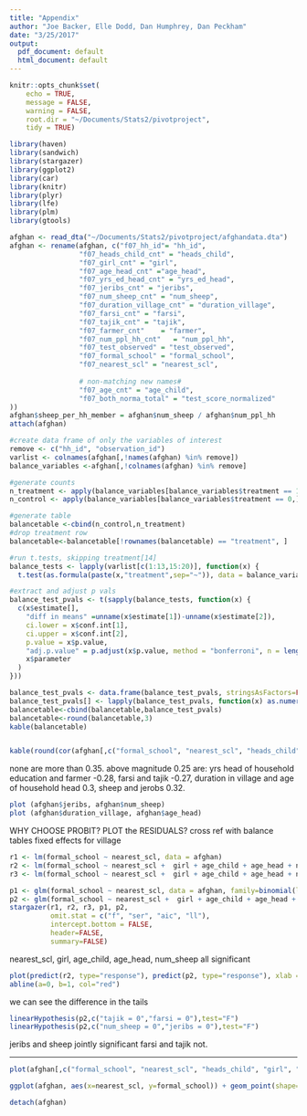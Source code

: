 ```yaml
---
title: "Appendix"
author: "Joe Backer, Elle Dodd, Dan Humphrey, Dan Peckham"
date: "3/25/2017"
output:
  pdf_document: default
  html_document: default
---
```


```r
knitr::opts_chunk$set(
	echo = TRUE,
	message = FALSE,
	warning = FALSE,
	root.dir = "~/Documents/Stats2/pivotproject",
	tidy = TRUE)
```

```r
library(haven)
library(sandwich)
library(stargazer)
library(ggplot2)
library(car)
library(knitr)
library(plyr)
library(lfe)
library(plm)
library(gtools)
```

``` r
afghan <- read_dta("~/Documents/Stats2/pivotproject/afghandata.dta")
afghan <- rename(afghan, c("f07_hh_id"= "hh_id",
                 "f07_heads_child_cnt" = "heads_child",
                 "f07_girl_cnt" = "girl",
                 "f07_age_head_cnt" ="age_head",
                 "f07_yrs_ed_head_cnt" = "yrs_ed_head", 
                 "f07_jeribs_cnt" = "jeribs", 
                 "f07_num_sheep_cnt" = "num_sheep", 
                 "f07_duration_village_cnt" = "duration_village", 
                 "f07_farsi_cnt" = "farsi",
                 "f07_tajik_cnt" = "tajik", 
                 "f07_farmer_cnt"    = "farmer",
                 "f07_num_ppl_hh_cnt"   = "num_ppl_hh",
                 "f07_test_observed" = "test_observed",
                 "f07_formal_school" = "formal_school",
                 "f07_nearest_scl" = "nearest_scl",
                 
                 # non-matching new names#                 
                 "f07_age_cnt" = "age_child",
                 "f07_both_norma_total" = "test_score_normalized"
))
afghan$sheep_per_hh_member = afghan$num_sheep / afghan$num_ppl_hh
attach(afghan)
```

```r
#create data frame of only the variables of interest
remove <- c("hh_id", "observation_id")
varlist <- colnames(afghan[,!names(afghan) %in% remove])
balance_variables <-afghan[,!colnames(afghan) %in% remove]

#generate counts
n_treatment <- apply(balance_variables[balance_variables$treatment == 1,], 2, function(x) length(which(!is.na(x))))
n_control <- apply(balance_variables[balance_variables$treatment == 0,], 2, function(x) length(which(!is.na(x))))

#generate table
balancetable <-cbind(n_control,n_treatment)
#drop treatment row
balancetable<-balancetable[!rownames(balancetable) == "treatment", ]

#run t.tests, skipping treatment[14]
balance_tests <- lapply(varlist[c(1:13,15:20)], function(x) {
  t.test(as.formula(paste(x,"treatment",sep="~")), data = balance_variables, alternative = "two.sided", mu = 0, paired = FALSE, var.equal = FALSE, conf.level = 0.95)})

#extract and adjust p vals
balance_test_pvals <- t(sapply(balance_tests, function(x) {
  c(x$estimate[],
    "diff in means" =unname(x$estimate[1])-unname(x$estimate[2]),
    ci.lower = x$conf.int[1],
    ci.upper = x$conf.int[2],
    p.value = x$p.value,
    "adj.p.value" = p.adjust(x$p.value, method = "bonferroni", n = length(x)),
    x$parameter
  )
}))

balance_test_pvals <- data.frame(balance_test_pvals, stringsAsFactors=FALSE)
balance_test_pvals[] <- lapply(balance_test_pvals, function(x) as.numeric(as.character(x)))
balancetable<-cbind(balancetable,balance_test_pvals)
balancetable<-round(balancetable,3)
kable(balancetable)
```


```r

```


```r
kable(round(cor(afghan[,c("formal_school", "nearest_scl", "heads_child", "girl", "age_child", "age_head", "yrs_ed_head", "jeribs", "num_sheep", "duration_village", "farsi" ,"tajik" , "farmer","num_ppl_hh")]), digits = 2))
```

none are more than 0.35.
above magnitude 0.25 are:
yrs head of household education and farmer -0.28,
farsi and tajik -0.27,
duration in village and age of household head 0.3, 
sheep and jerobs 0.32.

```r
plot (afghan$jeribs, afghan$num_sheep)
plot (afghan$duration_village, afghan$age_head)
```

WHY CHOOSE PROBIT?
PLOT the RESIDUALS?
cross ref with balance tables
fixed effects for village

```r
r1 <- lm(formal_school ~ nearest_scl, data = afghan)
r2 <- lm(formal_school ~ nearest_scl +  girl + age_child + age_head + num_sheep + jeribs + yrs_ed_head + heads_child+duration_village + num_ppl_hh + tajik + farsi ,  data = afghan)
r3 <- lm(formal_school ~ nearest_scl +  girl + age_child + age_head + num_sheep + jeribs + yrs_ed_head + heads_child+duration_village + num_ppl_hh + tajik + farsi + as.factor(clustercode), data = afghan)

p1 <- glm(formal_school ~ nearest_scl, data = afghan, family=binomial(link="probit"))
p2 <- glm(formal_school ~ nearest_scl +  girl + age_child + age_head + num_sheep + jeribs + yrs_ed_head + heads_child+duration_village + num_ppl_hh + tajik + farsi, data = afghan, family=binomial(link="probit"))
stargazer(r1, r2, r3, p1, p2,
          omit.stat = c("f", "ser", "aic", "ll"),
          intercept.bottom = FALSE,
          header=FALSE,
          summary=FALSE)
```

nearest_scl, girl, age_child, age_head, num_sheep all significant

```r
plot(predict(r2, type="response"), predict(p2, type="response"), xlab = "linear model", ylab = "probit model")
abline(a=0, b=1, col="red")
```

we can see the difference in the tails

```r
linearHypothesis(p2,c("tajik = 0","farsi = 0"),test="F")
linearHypothesis(p2,c("num_sheep = 0","jeribs = 0"),test="F")
```
jeribs and sheep jointly significant
farsi and tajik not.

---


```r
plot(afghan[,c("formal_school", "nearest_scl", "heads_child", "girl", "age_child", "age_head", "yrs_ed_head", "jeribs", "num_sheep", "duration_village", "farsi" ,"tajik" , "farmer","num_ppl_hh")])
```


```r
ggplot(afghan, aes(x=nearest_scl, y=formal_school)) + geom_point(shape=20) + geom_smooth(method=glm, method.args=list(family=binomial(link="probit")), se=FALSE) + geom_smooth(method=lm, se=FALSE, colour="red")
```


```r
detach(afghan)
```

